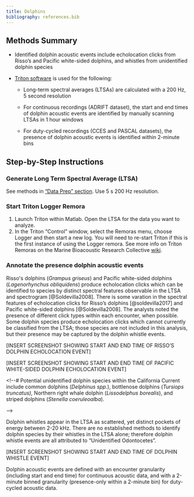 ```yaml
---
title: Dolphins
bibliography: references.bib
---
```


## Methods Summary

-   Identified dolphin acoustic events include echolocation clicks from Risso's and Pacific white-sided dolphins, and whistles from unidentified dolphin species

-   [Triton software](https://github.com/MarineBioAcousticsRC/Triton) is used for the following:

    -   Long-term spectral averages (LTSAs) are calculated with a 200 Hz, 5 second resolution

    -   For continuous recordings (ADRIFT dataset), the start and end times of dolphin acoustic events are identified by manually scanning LTSAs in 1 hour windows

    -   For duty-cycled recordings (CCES and PASCAL datasets), the presence of dolphin acoustic events is identified within 2-minute bins

## Step-by-Step Instructions

### Generate Long Term Spectral Average (LTSA)

See methods in ["Data Prep" section](https://sael-swfsc.github.io/adrift-analysis-methods/content/DataArchive/DataPrep.html#generate-full-bandwidth-ltsa). Use 5 s 200 Hz resolution.

### Start Triton Logger Remora

1.  Launch Triton within Matlab. Open the LTSA for the data you want to analyze.
2.  In the Triton "Control" window, select the Remoras menu, choose Logger and then start a new log. You will need to re-start Triton if this is the first instance of using the Logger remora. See more info on Triton Remoras on the Marine Bioacoustic Research Collective [wiki](https://github.com/MarineBioAcousticsRC/Triton/wiki).

### Annotate the presence dolphin acoustic events

Risso\'s dolphins (*Grampus griseus*) and Pacific white-sided dolphins (*Lagenorhynchus obliquidens*) produce echolocation clicks which can be identified to species by distinct spectral features observable in the LTSA and spectrogram [@Soldevilla2008]. There is some varation in the spectral features of echolocation clicks for Risso's dolphins [@soldevilla2017] and Pacific white-sided dolphins [@Soldevilla2008]. The analysts noted the presence of different click types within each encounter, when possible. Some dolphin species produce echolocation clicks which cannot currently be classified from the LTSA; those species are not included in this analysis, but their presence may be captured by the dolphin whistle events.

\[INSERT SCREENSHOT SHOWING START AND END TIME OF RISSO'S DOLPHIN ECHOLOCATION EVENT\]

\[INSERT SCREENSHOT SHOWING START AND END TIME OF PACIFIC WHITE-SIDED DOLPHIN ECHOLOCATION EVENT\]

\<!\--# Potential unidentified dolphin species within the California Current include common dolphins (*Delphinus spp.*), bottlenose dolphins (*Tursiops truncatus),* Northern right whale dolphin (*Lissodelphus borealis*), and striped dolphins (*Stenella coeruleoalba*).

\--\>

Dolphin whistles appear in the LTSA as scattered, yet distinct pockets of energy between 2-20 kHz. There are no established methods to identify dolphin species by their whistles in the LTSA alone; therefore dolphin whistle events are all attributed to "Unidentified Odontocetes".

\[INSERT SCREENSHOT SHOWING START AND END TIME OF DOLPHIN WHISTLE EVENT\]

Dolphin acoustic events are defined with an encounter granularity (including start and end time) for continuous acoustic data, and with a 2-minute binned granularity (presence-only within a 2-minute bin) for duty-cycled acoustic data.

### 

